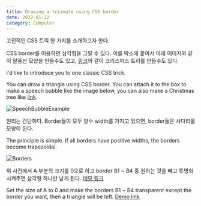 ```yaml
---
title: Drawing a triangle using CSS border
date: 2022-01-22
category: Computer
---
```


고전적인 CSS 트릭 한 가지를 소개하고자 한다.

CSS border를 이용하면 삼각형을 그릴 수 있다.
이를 박스에 붙여서 아래 이미지와 같이 말풍선 모양을 만들수도 있고,
[링크](https://codesandbox.io/s/simple-christmas-tree-c6jjj)와 같이 크리스마스 트리를 만들수도 있다.

I'd like to introduce you to one classic CSS trick.

You can draw a triangle using CSS border.
You can attach it to the box to make a speech bubble like the image below,
you can also make a Christmas tree like [link](https://codesandbox.io/s/simple-christmas-tree-c6jjj).

![SpeechBubbleExample](https://imgur.com/xwSCif7.png)

원리는 간단하다. Border들이 모두 양수 width를 가지고 있으면, border들은 사다리꼴 모양이 된다.

The principle is simple. If all borders have positive widths, the borders become trapezoidal.

![Borders](https://imgur.com/I4WiilA.png)

위 사진에서 A 부분의 크기를 0으로 하고 border B1 ~ B4 중 원하는 것을 빼고 투명화시켜주면 삼각형 하나만 남게 된다.
[데모 링크](https://codesandbox.io/s/css-border-triangle-7unfo?file=/css/style.css)

Set the size of A to 0 and make the borders B1 ~ B4 transparent except the border you want, then a triangle will be left.
[Demo link](https://codesandbox.io/s/css-border-triangle-7unfo?file=/css/style.css)
